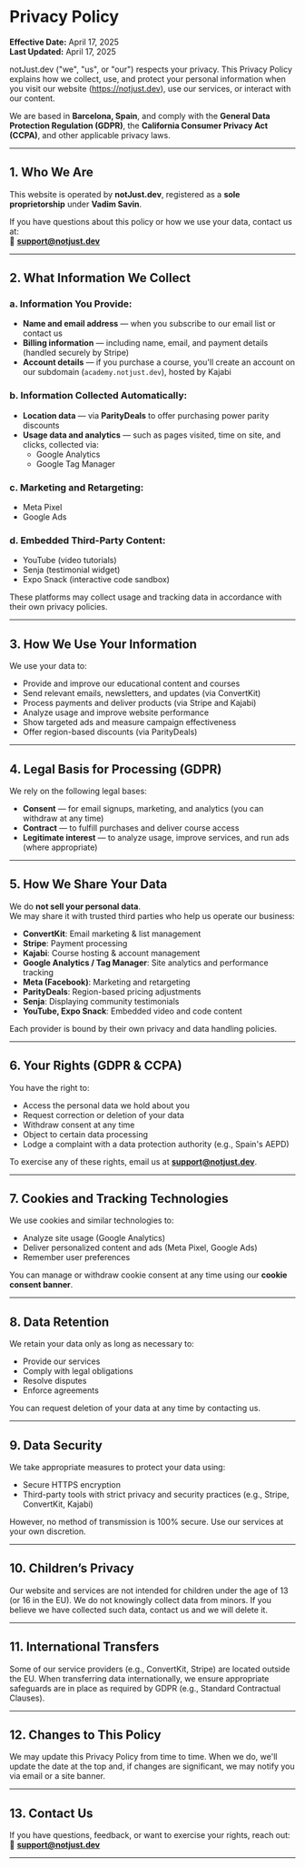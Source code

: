 # Privacy Policy

**Effective Date:** April 17, 2025  
**Last Updated:** April 17, 2025

notJust.dev ("we", "us", or "our") respects your privacy. This Privacy Policy explains how we collect, use, and protect your personal information when you visit our website (https://notjust.dev), use our services, or interact with our content.

We are based in **Barcelona, Spain**, and comply with the **General Data Protection Regulation (GDPR)**, the **California Consumer Privacy Act (CCPA)**, and other applicable privacy laws.

---

## 1. Who We Are

This website is operated by **notJust.dev**, registered as a **sole proprietorship** under **Vadim Savin**.

If you have questions about this policy or how we use your data, contact us at:  
📧 **support@notjust.dev**

---

## 2. What Information We Collect

### a. Information You Provide:

- **Name and email address** — when you subscribe to our email list or contact us
- **Billing information** — including name, email, and payment details (handled securely by Stripe)
- **Account details** — if you purchase a course, you'll create an account on our subdomain (`academy.notjust.dev`), hosted by Kajabi

### b. Information Collected Automatically:

- **Location data** — via **ParityDeals** to offer purchasing power parity discounts
- **Usage data and analytics** — such as pages visited, time on site, and clicks, collected via:
  - Google Analytics
  - Google Tag Manager

### c. Marketing and Retargeting:

- Meta Pixel
- Google Ads

### d. Embedded Third-Party Content:

- YouTube (video tutorials)
- Senja (testimonial widget)
- Expo Snack (interactive code sandbox)

These platforms may collect usage and tracking data in accordance with their own privacy policies.

---

## 3. How We Use Your Information

We use your data to:

- Provide and improve our educational content and courses
- Send relevant emails, newsletters, and updates (via ConvertKit)
- Process payments and deliver products (via Stripe and Kajabi)
- Analyze usage and improve website performance
- Show targeted ads and measure campaign effectiveness
- Offer region-based discounts (via ParityDeals)

---

## 4. Legal Basis for Processing (GDPR)

We rely on the following legal bases:

- **Consent** — for email signups, marketing, and analytics (you can withdraw at any time)
- **Contract** — to fulfill purchases and deliver course access
- **Legitimate interest** — to analyze usage, improve services, and run ads (where appropriate)

---

## 5. How We Share Your Data

We do **not sell your personal data**.  
We may share it with trusted third parties who help us operate our business:

- **ConvertKit**: Email marketing & list management
- **Stripe**: Payment processing
- **Kajabi**: Course hosting & account management
- **Google Analytics / Tag Manager**: Site analytics and performance tracking
- **Meta (Facebook)**: Marketing and retargeting
- **ParityDeals**: Region-based pricing adjustments
- **Senja**: Displaying community testimonials
- **YouTube, Expo Snack**: Embedded video and code content

Each provider is bound by their own privacy and data handling policies.

---

## 6. Your Rights (GDPR & CCPA)

You have the right to:

- Access the personal data we hold about you
- Request correction or deletion of your data
- Withdraw consent at any time
- Object to certain data processing
- Lodge a complaint with a data protection authority (e.g., Spain's AEPD)

To exercise any of these rights, email us at **support@notjust.dev**.

---

## 7. Cookies and Tracking Technologies

We use cookies and similar technologies to:

- Analyze site usage (Google Analytics)
- Deliver personalized content and ads (Meta Pixel, Google Ads)
- Remember user preferences

You can manage or withdraw cookie consent at any time using our **cookie consent banner**.

---

## 8. Data Retention

We retain your data only as long as necessary to:

- Provide our services
- Comply with legal obligations
- Resolve disputes
- Enforce agreements

You can request deletion of your data at any time by contacting us.

---

## 9. Data Security

We take appropriate measures to protect your data using:

- Secure HTTPS encryption
- Third-party tools with strict privacy and security practices (e.g., Stripe, ConvertKit, Kajabi)

However, no method of transmission is 100% secure. Use our services at your own discretion.

---

## 10. Children’s Privacy

Our website and services are not intended for children under the age of 13 (or 16 in the EU). We do not knowingly collect data from minors. If you believe we have collected such data, contact us and we will delete it.

---

## 11. International Transfers

Some of our service providers (e.g., ConvertKit, Stripe) are located outside the EU. When transferring data internationally, we ensure appropriate safeguards are in place as required by GDPR (e.g., Standard Contractual Clauses).

---

## 12. Changes to This Policy

We may update this Privacy Policy from time to time. When we do, we'll update the date at the top and, if changes are significant, we may notify you via email or a site banner.

---

## 13. Contact Us

If you have questions, feedback, or want to exercise your rights, reach out:  
📧 **support@notjust.dev**

---
